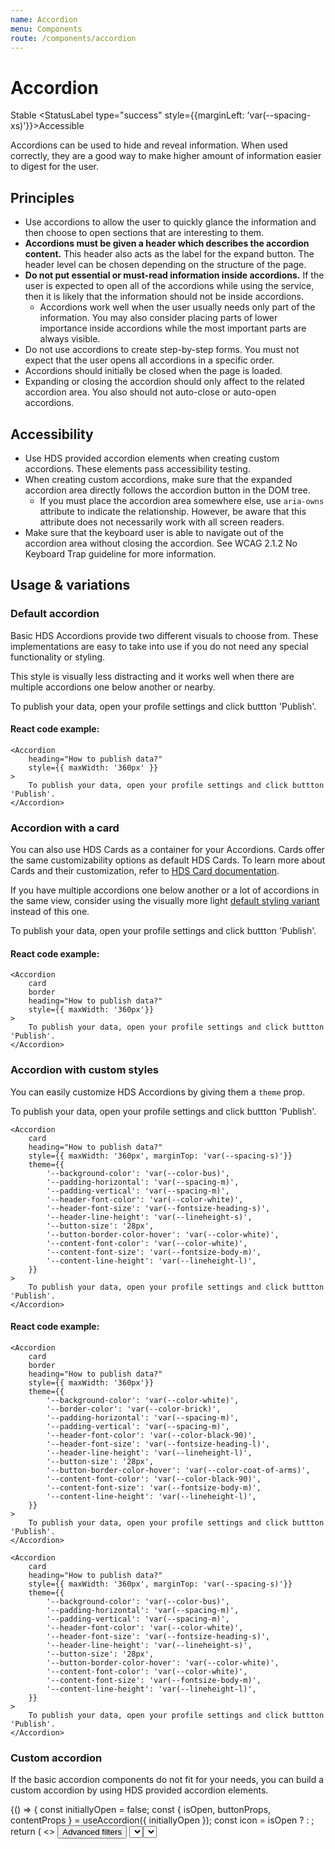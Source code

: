 ```yaml
---
name: Accordion
menu: Components
route: /components/accordion
---
```




# Accordion

<StatusLabel type="info">Stable</StatusLabel>
<StatusLabel type="success" style={{marginLeft: 'var(--spacing-xs)'}}>Accessible</StatusLabel>

<LargeParagraph>
    Accordions can be used to hide and reveal information. When used correctly, they are a good way to make higher amount of information easier to digest for the user.
</LargeParagraph>

## Principles
- Use accordions to allow the user to quickly glance the information and then choose to open sections that are interesting to them.
- **Accordions must be given a header which describes the accordion content.** This header also acts as the label for the expand button. The header level can be chosen depending on the structure of the page.
- **Do not put essential or must-read information inside accordions.** If the user is expected to open all of the accordions while using the service, then it is likely that the information should not be inside accordions.
    - Accordions work well when the user usually needs only part of the information. You may also consider placing parts of lower importance inside accordions while the most important parts are always visible.
- Do not use accordions to create step-by-step forms. You must not expect that the user opens all accordions in a specific order.
- Accordions should initially be closed when the page is loaded.
- Expanding or closing the accordion should only affect to the related accordion area. You also should not auto-close or auto-open accordions.

## Accessibility
- Use HDS provided accordion elements when creating custom accordions. These elements pass accessibility testing.
- When creating custom accordions, make sure that the expanded accordion area directly follows the accordion button in the DOM tree.
    - If you must place the accordion area somewhere else, use `aria-owns` attribute to indicate the relationship. However, be aware that this attribute does not necessarily work with all screen readers.
- Make sure that the keyboard user is able to navigate out of the accordion area without closing the accordion. See <Link href="https://www.w3.org/TR/WCAG21/#no-keyboard-trap" external>WCAG 2.1.2 No Keyboard Trap guideline</Link> for more information.

## Usage & variations

### Default accordion
Basic HDS Accordions provide two different visuals to choose from. These implementations are easy to take into use if you do not need any special functionality or styling.

This style is visually less distracting and it works well when there are multiple accordions one below another or nearby. 

<Playground>
    <Accordion
        heading="How to publish data?"
        style={{ maxWidth: '360px' }}
    >
        To publish your data, open your profile settings and click buttton 'Publish'.
    </Accordion>
</Playground>

#### React code example:
```tsx
<Accordion
    heading="How to publish data?"
    style={{ maxWidth: '360px' }}
>
    To publish your data, open your profile settings and click buttton 'Publish'.
</Accordion>
```

### Accordion with a card
You can also use HDS Cards as a container for your Accordions. Cards offer the same customizability options as default HDS Cards. To learn more about Cards and their customization, refer to [HDS Card documentation](/components/card).

If you have multiple accordions one below another or a lot of accordions in the same view, consider using the visually more light [default styling variant](#default-accordion) instead of this one.

<Playground>
    <Accordion 
        card 
        border
        heading="How to publish data?"
        style={{ maxWidth: '360px'}}
    >
        To publish your data, open your profile settings and click buttton 'Publish'.
    </Accordion>
</Playground>

#### React code example:
```tsx
<Accordion 
    card 
    border
    heading="How to publish data?"
    style={{ maxWidth: '360px'}}
>
    To publish your data, open your profile settings and click buttton 'Publish'.
</Accordion>
```

### Accordion with custom styles
You can easily customize HDS Accordions by giving them a `theme` prop.

<Playground>
    <Accordion 
        card 
        border
        heading="How to publish data?"
        style={{ maxWidth: '480px'}}
        theme={{
            '--background-color': 'var(--color-white)',
            '--border-color': 'var(--color-brick)',
            '--padding-horizontal': 'var(--spacing-m)',
            '--padding-vertical': 'var(--spacing-m)',
            '--header-font-color': 'var(--color-black-90)',
            '--header-font-size': 'var(--fontsize-heading-l)',
            '--header-line-height': 'var(--lineheight-l)',
            '--button-size': '28px',
            '--button-border-color-hover': 'var(--color-coat-of-arms)',
            '--content-font-color': 'var(--color-black-90)',
            '--content-font-size': 'var(--fontsize-body-m)',
            '--content-line-height': 'var(--lineheight-l)',
        }}
    >
        To publish your data, open your profile settings and click buttton 'Publish'.
    </Accordion>

    <Accordion 
        card 
        heading="How to publish data?"
        style={{ maxWidth: '360px', marginTop: 'var(--spacing-s)'}}
        theme={{
            '--background-color': 'var(--color-bus)',
            '--padding-horizontal': 'var(--spacing-m)',
            '--padding-vertical': 'var(--spacing-m)',
            '--header-font-color': 'var(--color-white)',
            '--header-font-size': 'var(--fontsize-heading-s)',
            '--header-line-height': 'var(--lineheight-s)',
            '--button-size': '28px',
            '--button-border-color-hover': 'var(--color-white)',
            '--content-font-color': 'var(--color-white)',
            '--content-font-size': 'var(--fontsize-body-m)',
            '--content-line-height': 'var(--lineheight-l)',
        }}
    >
        To publish your data, open your profile settings and click buttton 'Publish'.
    </Accordion>
</Playground>

#### React code example:
```tsx
<Accordion 
    card 
    border
    heading="How to publish data?"
    style={{ maxWidth: '360px'}}
    theme={{
        '--background-color': 'var(--color-white)',
        '--border-color': 'var(--color-brick)',
        '--padding-horizontal': 'var(--spacing-m)',
        '--padding-vertical': 'var(--spacing-m)',
        '--header-font-color': 'var(--color-black-90)',
        '--header-font-size': 'var(--fontsize-heading-l)',
        '--header-line-height': 'var(--lineheight-l)',
        '--button-size': '28px',
        '--button-border-color-hover': 'var(--color-coat-of-arms)',
        '--content-font-color': 'var(--color-black-90)',
        '--content-font-size': 'var(--fontsize-body-m)',
        '--content-line-height': 'var(--lineheight-l)',
    }}
>
    To publish your data, open your profile settings and click buttton 'Publish'.
</Accordion>

<Accordion 
    card 
    heading="How to publish data?"
    style={{ maxWidth: '360px', marginTop: 'var(--spacing-s)'}}
    theme={{
        '--background-color': 'var(--color-bus)',
        '--padding-horizontal': 'var(--spacing-m)',
        '--padding-vertical': 'var(--spacing-m)',
        '--header-font-color': 'var(--color-white)',
        '--header-font-size': 'var(--fontsize-heading-s)',
        '--header-line-height': 'var(--lineheight-s)',
        '--button-size': '28px',
        '--button-border-color-hover': 'var(--color-white)',
        '--content-font-color': 'var(--color-white)',
        '--content-font-size': 'var(--fontsize-body-m)',
        '--content-line-height': 'var(--lineheight-l)',
    }}
>
    To publish your data, open your profile settings and click buttton 'Publish'.
</Accordion>
```

### Custom accordion
If the basic accordion components do not fit for your needs, you can build a custom accordion by using HDS provided accordion elements.

<Playground>
{() => {
    const initiallyOpen = false;
    const { isOpen, buttonProps, contentProps } = useAccordion({ initiallyOpen });
    const icon = isOpen ? <IconAngleUp aria-hidden /> : <IconAngleDown aria-hidden />;
    return (
        <>
            <Button iconLeft={icon} {...buttonProps}>
                Advanced filters
            </Button>
            <Card
                border
                aria-label="Advanced filters"
                style={{ marginTop: 'var(--spacing-m)'}}
                {...contentProps}
            >
                <Select
                    multiselect
                    label="Filter by event category"
                    placeholder="No selected categories"
                    options={[
                        { label: 'Culture & arts' },
                        { label: 'Sports' },
                        { label: 'Museums' },
                        { label: 'Music' },
                    ]}
                    clearButtonAriaLabel="Clear all selections"
                    selectedItemRemoveButtonAriaLabel="Remove"
                    style={{ maxWidth: '360px'}}
                />
                <Select
                    multiselect
                    label="Filter by event location"
                    placeholder="No selected locations"
                    options={[
                        { label: 'Haaga' },
                        { label: 'Herttoniemi' },
                        { label: 'Kallio' },
                        { label: 'Kamppi' },
                        { label: 'Laajasalo' },
                        { label: 'Lauttasaari' },
                        { label: 'Mellunkylä' },
                        { label: 'Pasila' },
                    ]}
                    clearButtonAriaLabel="Clear all selections"
                    selectedItemRemoveButtonAriaLabel="Remove"
                    style={{ maxWidth: '360px', marginTop: 'var(--spacing-s)'}}
                />
            </Card>
        </>
    );
}}
</Playground>

#### React code example:
```tsx
import { Accordion, useAccordion, Button, Card } from 'hds-react';

const CustomAccordion = () => {
    // Handle accordion state with useAccordion hook
    const { isOpen, buttonProps, contentProps } = useAccordion({ initiallyOpen: false });

    // Change icon based on accordion open state
    const icon = isOpen ? <IconAngleUp aria-hidden /> : <IconAngleDown aria-hidden />;

    return (
        <>
            <Button iconLeft={icon} {...buttonProps}>Advanced filters</Button>
            <Card border aria-label="Advanced filters" {...contentProps}>
                Accordion content
            </Card>
        </>
    );
}
```

## Demos & API

### Core

_Not included in hds-core!_

### React

[Accordion in hds-react](/storybook/react/?path=/story/components-accordion--default)

[Accordion API](/storybook/react/?path=/docs/components-accordion--default)
